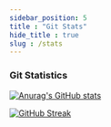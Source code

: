 ```yaml
---
sidebar_position: 5
title : "Git Stats"
hide_title : true
slug : /stats
---
```


### Git Statistics
[![Anurag's GitHub stats](https://github-readme-stats.vercel.app/api?username=kaustubhk24)](https://github.com/kaustubhk24/)

[![GitHub Streak](https://streak-stats.demolab.com/?user=kaustubhk24)](https://git.io/streak-stats)